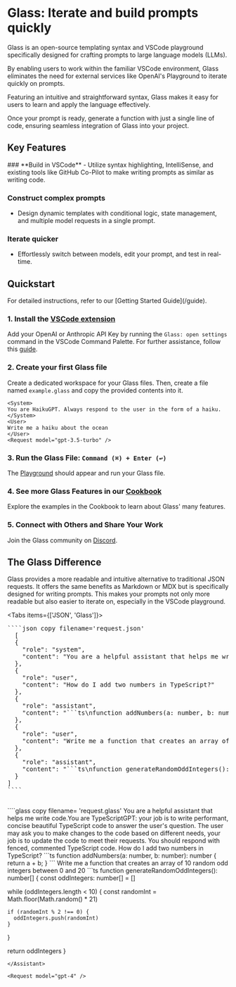 
# **Glass: Iterate and build prompts quickly**

Glass is an open-source templating syntax and VSCode playground specifically designed for crafting prompts to large language models (LLMs).

By enabling users to work within the familiar VSCode environment, Glass eliminates the need for external services like OpenAI's Playground to iterate quickly on prompts.

Featuring an intuitive and straightforward syntax, Glass makes it easy for users to learn and apply the language effectively.

Once your prompt is ready, generate a function with just a single line of code, ensuring seamless integration of Glass into your project.

## Key Features

<Steps>
### **Build in VSCode**
   - Utilize syntax highlighting, IntelliSense, and existing tools like GitHub Co-Pilot to make writing prompts as similar as writing code.

### **Construct complex prompts**
   - Design dynamic templates with conditional logic, state management, and multiple model requests in a single prompt.

### **Iterate quicker**
   - Effortlessly switch between models, edit your prompt, and test in real-time.
</Steps>



## Quickstart
<Steps>
For detailed instructions, refer to our [Getting Started Guide](/guide).

### 1. Install the [VSCode extension](https://marketplace.visualstudio.com/items?itemName=foundation.vscode-glass)
Add your OpenAI or Anthropic API Key by running the `Glass: open settings` command in the VSCode Command Palette. For further assistance, follow this [guide](/guide#save-your-openai-andor-anthropic-keys).

### 2. Create your first Glass file
Create a dedicated workspace for your Glass files. Then, create a file named `example.glass` and copy the provided contents into it.

```glass copy filename="example.glass"
<System>
You are HaikuGPT. Always respond to the user in the form of a haiku.
</System>
<User>
Write me a haiku about the ocean
</User>
<Request model="gpt-3.5-turbo" />
```
### 3. Run the Glass File: `Command (⌘) + Enter (↩)`
The [Playground](/playground) should appear and run your Glass file.

### 4. See more Glass Features in our [Cookbook](/examples)
Explore the examples in the Cookbook to learn about Glass' many features.

### 5. Connect with Others and Share Your Work
Join the Glass community on [Discord](www.discord.glass).

</Steps>


## The Glass Difference

Glass provides a more readable and intuitive alternative to traditional JSON requests. It offers the same benefits as Markdown or MDX but is specifically designed for writing prompts. This makes your prompts not only more readable but also easier to iterate on, especially in the VSCode playground.

<Tabs items={['JSON', 'Glass']}>
  <Tab>
  <pre style={{ whiteSpace: 'pre-wrap', wordWrap: 'break-word', overflowWrap: 'break-word', overflow: 'hidden'}}>
````json copy filename='request.json'
  [
  {
    "role": "system",
    "content": "You are a helpful assistant that helps me write code. You are TypeScriptGPT: your job is to write performant, concise beautiful TypeScript code to answer the user's question. The user may ask you to make changes to the code based on different needs, your job is to update the code to meet their requests. You should respond with fenced, commented TypeScript code."
  },
  {
    "role": "user",
    "content": "How do I add two numbers in TypeScript?"
  },
  {
    "role": "assistant",
    "content": "```ts\nfunction addNumbers(a: number, b: number): number {\n  return a + b;\n}\n```"
  },
  {
    "role": "user",
    "content": "Write me a function that creates an array of 10 random odd integers between 0 and 20"
  },
  {
    "role": "assistant",
    "content": "```ts\nfunction generateRandomOddIntegers(): number[] {\n  const oddIntegers: number[] = [];\n\n  while (oddIntegers.length < 10) {\n    const randomInt = Math.floor(Math.random() * 21);\n\n    if (randomInt % 2 !== 0) {\n      oddIntegers.push(randomInt);\n    }\n  }\n\n  return oddIntegers;\n}\n```"
  }
]
````
    </pre>
  </Tab>
  <Tab>
````glass copy filename= 'request.glass'
<System>
You are a helpful assistant that helps me write code.You are TypeScriptGPT: your job is to write performant, concise beautiful TypeScript code to answer the user's question. The user may ask you to make changes to the code based on different needs, your job is to update the code to meet their requests. You should respond with fenced, commented TypeScript code.
</System>

<User>
How do I add two numbers in TypeScript?
</User>

<Assistant>
```ts
function addNumbers(a: number, b: number): number {
  return a + b;
}
```
</Assistant>

<User>
Write me a function that creates an array of 10 random odd integers between 0 and 20
</User>

<Assistant>
```ts
function generateRandomOddIntegers(): number[] {
  const oddIntegers: number[] = []

  while (oddIntegers.length < 10) {
    const randomInt = Math.floor(Math.random() * 21)

    if (randomInt % 2 !== 0) {
      oddIntegers.push(randomInt)
    }
  }

  return oddIntegers
}
```
</Assistant>

<Request model="gpt-4" />
````
  </Tab>
</Tabs>
